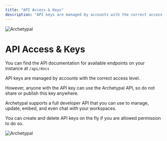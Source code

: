 ```yaml
---
title: "API Access & Keys"
description: "API keys are managed by accounts with the correct access level."
---
```



<Image
  src="/images/features/api/header-image.png"
  height={1080}
  width={1920}
  quality={100}
  alt="Archetypal"
/>

# API Access & Keys

You can find the API documentation for available endpoints on your instance at `/api/docs`

API keys are managed by accounts with the correct access level.

However, anyone with the API key can use the Archetypal API, so do not share or publish this key anywhere.

Archetypal supports a full developer API that you can use to manage, update, embed, and even chat with your workspaces.

You can create and delete API keys on the fly if you are allowed permission to do so.

<Image
  src="/images/features/api/api-keys.png"
  height={1080}
  width={1920}
  quality={100}
  alt="Archetypal"
/>
